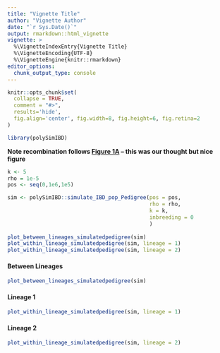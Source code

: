 ```yaml
---
title: "Vignette Title"
author: "Vignette Author"
date: "`r Sys.Date()`"
output: rmarkdown::html_vignette
vignette: >
  %\VignetteIndexEntry{Vignette Title}
  %\VignetteEncoding{UTF-8}
  %\VignetteEngine{knitr::rmarkdown}
editor_options: 
  chunk_output_type: console
---
```


```r
knitr::opts_chunk$set(
  collapse = TRUE,
  comment = "#>",
  results='hide', 
  fig.align='center', fig.width=8, fig.height=6, fig.retina=2
)
```

```r
library(polySimIBD)
```
**Note recombination follows [Figure 1A](https://www.biorxiv.org/content/biorxiv/early/2019/06/18/674440.full.pdf) -- this was our thought but nice figure**


```r

k <- 5
rho = 1e-5
pos <- seq(0,1e6,1e5)

sim <- polySimIBD::simulate_IBD_pop_Pedigree(pos = pos, 
                                             rho = rho, 
                                             k = k,
                                             inbreeding = 0
                                             )
  
plot_between_lineages_simulatedpedigree(sim)
plot_within_lineage_simulatedpedigree(sim, lineage = 1)
plot_within_lineage_simulatedpedigree(sim, lineage = 2)

```

#### Between Lineages

```r
plot_between_lineages_simulatedpedigree(sim)
```

#### Lineage 1 
```r
plot_within_lineage_simulatedpedigree(sim, lineage = 1)
```

#### Lineage 2
```r
plot_within_lineage_simulatedpedigree(sim, lineage = 2)
```
